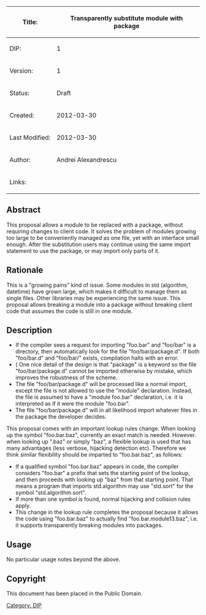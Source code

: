 {| class="wikitable"
!Title:	
!'''Transparently substitute module with package'''
|-
|DIP:	
|1
|-
|Version:
|1
|-
|Status:
|Draft
|-
|Created:
|2012-03-30
|-
|Last Modified:
|2012-03-30
|-
|Author:
|Andrei Alexandrescu
|-
|Links:
|
|}

== Abstract ==
This proposal allows a module to be replaced with a package, without requiring changes to client code. It solves the problem of modules growing too large to be conveniently managed as one file, yet with an interface small enough. After the substitution users may continue using the same import statement to use the package, or may import only parts of it.

== Rationale ==
This is a "growing pains" kind of issue. Some modules in std (algorithm, datetime) have grown large, which makes it difficult to manage them as single files. Other libraries may be experiencing the same issue. This proposal allows breaking a module into a package without breaking client code that assumes the code is still in one module.

== Description ==
* If the compiler sees a request for importing "foo.bar" and "foo/bar" is a directory, then automatically look for the file "foo/bar/package.d". If both "foo/bar.d" and "foo/bar/" exists, compilation halts with an error.
* ( One nice detail of the design is that "package" is a keyword so the file "foo/bar/package.d" cannot be imported otherwise by mistake, which improves the robustness of the scheme.
* The file "foo/bar/package.d" will be processed like a normal import, except the file is not allowed to use the "module" declaration. Instead, the file is assumed to have a "module foo.bar" declaration, i.e. it is interpreted as if it were the module "foo.bar".
* The file "foo/bar/package.d" will in all likelihood import whatever files in the package the developer decides.

This proposal comes with an important lookup rules change. When looking up the symbol "foo.bar.baz", currently an exact match is needed. However. when looking up ".baz" or simply "baz", a flexible lookup is used that has many advantages (less verbose, hijacking detection etc). Therefore we think similar flexibility should be imparted to "foo.bar.baz", as follows:

* If a qualified symbol "foo.bar.baz" appears in code, the compiler considers "foo.bar" a prefix that sets the starting point of the lookup, and then proceeds with looking up "baz" from that starting point. That means a program that imports std.algorithm may use "std.sort" for the symbol "std.algorithm.sort".
* If more than one symbol is found, normal hijacking and collision rules apply.
* This change in the lookup rule completes the proposal because it allows the code using "foo.bar.baz" to actually find "foo.bar.module13.baz", i.e. it supports transparently breaking modules into packages.

== Usage ==
No particular usage notes beyond the above.

== Copyright ==
This document has been placed in the Public Domain.
[[Category: DIP]]